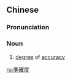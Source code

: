 {{also|准确度}}
==Chinese==
{{zh-forms|s=准确度|type=21}}

===Pronunciation===
{{zh-pron
|m=zhǔnquèdù
|mn=chún-khak-tō͘
|cat=n
}}

===Noun===
{{zh-noun}}

# [[degree]] of [[accuracy]]

[[ru:準確度]]